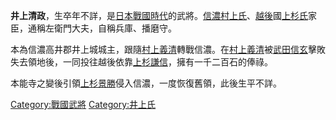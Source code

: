 {{japanese|japanese=井上 清政|kana=いのうえきよまさ|romaji=Inoue Kiyomasa}}
'''井上清政'''，生卒年不詳，是[[日本|日本]][[戰國_(日本)|戰國時代]]的武將。[[信濃|信濃]][[村上氏|村上氏]]、[[越後|越後]]國[[上杉氏|上杉氏]]家臣，通稱左衛門大夫，自稱兵庫、播磨守。

本為信濃高井郡井上城城主，跟隨[[村上義清|村上義清]]轉戰信濃。在[[村上義清|村上義清]]被[[武田信玄|武田信玄]]擊敗失去領地後，一同投往越後依靠[[上杉謙信|上杉謙信]]，擁有一千二百石的俸祿。

本能寺之變後引領[[上杉景勝|上杉景勝]]侵入信濃，一度恢復舊領，此後生平不詳。

{{Samurai-stub}}

{{DEFAULTSORT:Inoue Kiyomasa}}

[[Category:戰國武將|Category:戰國武將]]
[[Category:井上氏|Category:井上氏]]